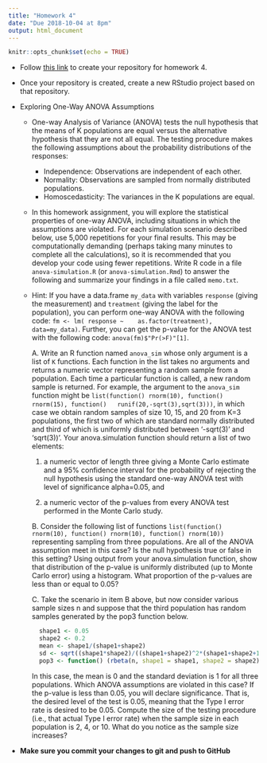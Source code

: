 ```yaml
---
title: "Homework 4"
date: "Due 2018-10-04 at 8pm"
output: html_document
---
```


```r
knitr::opts_chunk$set(echo = TRUE)
```

+ Follow [this link](https://classroom.github.com/a/G_ArYHwd) to create your 
repository for homework 4.

+ Once your repository is created, create a new RStudio project based on that
repository.

+ Exploring One-Way ANOVA Assumptions

    + One-way Analysis of Variance (ANOVA) tests the null hypothesis that the
    means of K populations are equal versus the alternative hypothesis that they
    are not all equal. The testing procedure makes the following assumptions
    about the probability distributions of the responses:
    
        + Independence: Observations are independent of each other.
        + Normality: Observations are sampled from normally distributed populations.
        + Homoscedasticity: The variances in the K populations are equal.
        
    + In this homework assignment, you will explore the statistical properties
    of one-way ANOVA, including situations in which the assumptions are
    violated. For each simulation scenario described below, use 5,000 repetitions
    for your final results. This may be computationally demanding (perhaps taking 
    many minutes to complete all the calculations), so it is recommended that you 
    develop your code using fewer repetitions. Write R code in a file `anova-simulation.R`
    (or `anova-simulation.Rmd`) to answer the following and summarize your findings 
    in a file called `memo.txt`. 
    
    * Hint: If you have a data.frame `my_data` with variables `response` (giving 
    the measurement) and `treatment` (giving the label for the population), you 
    can perform one-way ANOVA with the following code: `fm <- lm( response ~ 
    as.factor(treatment), data=my_data)`. Further, you can get the p-value for the
    ANOVA test with the following code: `anova(fm)$"Pr(>F)"[1]`.
    
        A. Write an R function named `anova_sim` whose only argument is a
        list of `K` functions. Each function in the list takes no arguments and
        returns a numeric vector representing a random sample from a population.
        Each time a particular function is called, a new random sample is
        returned. For example, the argument to the `anova_sim` function
        might be `list(function() rnorm(10), function() rnorm(15), function()
        runif(20,-sqrt(3),sqrt(3)))`, in which case we obtain random samples of
        size 10, 15, and 20 from K=3 populations, the first two of which are
        standard normally distributed and third of which is uniformly
        distributed between '-sqrt(3)' and 'sqrt(3))'. Your anova.simulation
        function should return a list of two elements:
        
         1. a numeric vector of length three giving a Monte Carlo estimate
            and a 95% confidence interval for the probability of rejecting the
            null hypothesis using the standard one-way ANOVA test with level of
            significance alpha=0.05, and
        
         2. a numeric vector of the p-values from every ANOVA test performed
            in the Monte Carlo study.
        
        B. Consider the following list of functions `list(function()
        rnorm(10), function() rnorm(10), function() rnorm(10))` representing
        sampling from three populations. Are all of the ANOVA assumption meet in
        this case? Is the null hypothesis true or false in this setting? Using
        output from your anova.simulation function, show that distribution of
        the p-value is uniformly distributed (up to Monte Carlo error) using a
        histogram. What proportion of the p-values are less than or equal to
        0.05?
        
        C. Take the scenario in item B above, but now consider various sample
        sizes n and suppose that the third population has random samples
        generated by the pop3 function below.
        
        ```r
          shape1 <- 0.05
          shape2 <- 0.2
          mean <- shape1/(shape1+shape2)
          sd <- sqrt((shape1*shape2)/((shape1+shape2)^2*(shape1+shape2+1)))
          pop3 <- function() (rbeta(n, shape1 = shape1, shape2 = shape2) - mean) / sd
        ```
        
        In this case, the mean is 0 and the standard deviation is 1 for all
        three populations. Which ANOVA assumptions are violated in this case? If
        the p-value is less than 0.05, you will declare significance. That is,
        the desired level of the test is 0.05, meaning that the Type I error
        rate is desired to be 0.05. Compute the size of the testing procedure
        (i.e., that actual Type I error rate) when the sample size in each
        population is 2, 4, or 10. What do you notice as the sample size
        increases?

+  **Make sure you commit your changes to git and push to GitHub**
